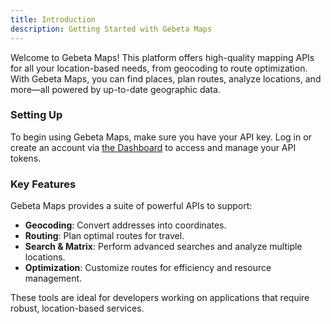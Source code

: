 ```yaml
---
title: Introduction
description: Getting Started with Gebeta Maps
---
```


Welcome to Gebeta Maps! This platform offers high-quality mapping APIs for all your location-based needs, from geocoding to route optimization. With Gebeta Maps, you can find places, plan routes, analyze locations, and more—all powered by up-to-date geographic data.

### Setting Up
To begin using Gebeta Maps, make sure you have your API key. Log in or create an account via [the Dashboard](https://maps.gebeta.app/#/auth/sign-in) to access and manage your API tokens.

### Key Features
Gebeta Maps provides a suite of powerful APIs to support:
- **Geocoding**: Convert addresses into coordinates.
- **Routing**: Plan optimal routes for travel.
- **Search & Matrix**: Perform advanced searches and analyze multiple locations.
- **Optimization**: Customize routes for efficiency and resource management.

These tools are ideal for developers working on applications that require robust, location-based services.